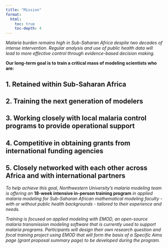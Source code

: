 ```yaml
---
title: "Mission"
format: 
  html:
    toc: true
    toc-depth: 4
---
```


*Malaria burden remains high in Sub-Saharan Africa despite two decades of intense intervention. Regular analysis and use of public health data will lead to more effective control through evidence-based decision making.*

**Our long-term goal is to train a critical mass of modeling scientists who are:**

::: {.callout-note appearance="minimal"}
## 1. Retained within Sub-Saharan Africa
:::

::: {.callout-note appearance="minimal"}
## 2. Training the next generation of modelers
:::

::: {.callout-note appearance="minimal"}
## 3. Working closely with local malaria control programs to provide operational support
:::

::: {.callout-note appearance="minimal"}
## 4. Competitive in obtaining grants from international funding agencies
:::

::: {.callout-note appearance="minimal"}
## 5. Closely networked with each other across Africa and with international partners
:::

*To help achieve this goal, Northwestern University's malaria modeling team is offering an* **18-week intensive in-person training program** *in applied malaria modeling for Sub-Saharan African mathematical modeling faculty - with or without public health backgrounds - tailored to their experience and needs.*

*Training is focused on applied modeling with EMOD, an open-source malaria transmission modeling software that is currently used to support malaria programs. Participants will design their own research question and focal training project using EMOD that will form the basis of a Specific Aims page (grant proposal summary page) to be developed during the program.*